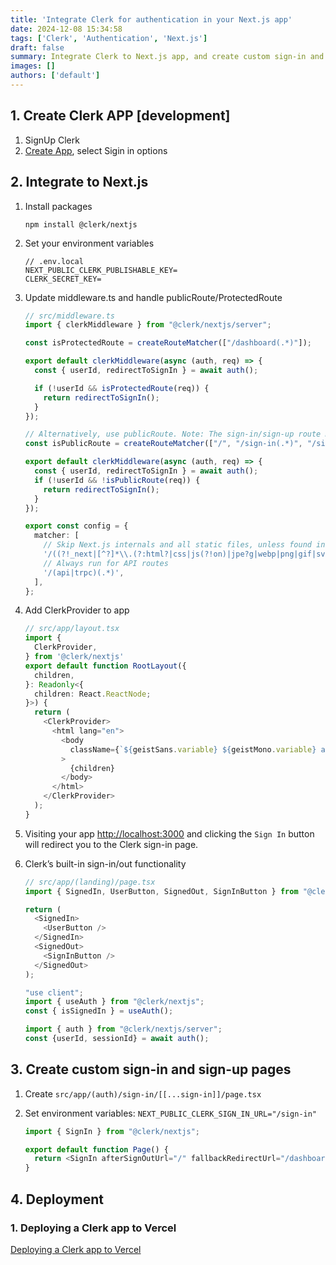 ```yaml
---
title: 'Integrate Clerk for authentication in your Next.js app'
date: 2024-12-08 15:34:58
tags: ['Clerk', 'Authentication', 'Next.js']
draft: false
summary: Integrate Clerk to Next.js app, and create custom sign-in and sign-up pages for your Next.js app with Clerk
images: []
authors: ['default']
---
```


## 1. Create Clerk APP [development]

1. SignUp Clerk
2. [Create App](https://dashboard.clerk.com/apps/new), select Sigin in options

## 2. Integrate to Next.js

1. Install packages

    ```shell
    npm install @clerk/nextjs
    ```

2. Set your environment variables

    ```config
    // .env.local
    NEXT_PUBLIC_CLERK_PUBLISHABLE_KEY=
    CLERK_SECRET_KEY=
    ```

3. Update middleware.ts and handle publicRoute/ProtectedRoute

    ```ts
    // src/middleware.ts
    import { clerkMiddleware } from "@clerk/nextjs/server";

    const isProtectedRoute = createRouteMatcher(["/dashboard(.*)"]);

    export default clerkMiddleware(async (auth, req) => {
      const { userId, redirectToSignIn } = await auth();

      if (!userId && isProtectedRoute(req)) {
        return redirectToSignIn();
      }
    });

    // Alternatively, use publicRoute. Note: The sign-in/sign-up route may include additional relative paths (e.g., /sign-in/other), so a wildcard pattern (.*) is necessary for proper configuration.
    const isPublicRoute = createRouteMatcher(["/", "/sign-in(.*)", "/sign-up(.*)"]);

    export default clerkMiddleware(async (auth, req) => {
      const { userId, redirectToSignIn } = await auth();
      if (!userId && !isPublicRoute(req)) {
        return redirectToSignIn();
      }
    });

    export const config = {
      matcher: [
        // Skip Next.js internals and all static files, unless found in search params
        '/((?!_next|[^?]*\\.(?:html?|css|js(?!on)|jpe?g|webp|png|gif|svg|ttf|woff2?|ico|csv|docx?|xlsx?|zip|webmanifest)).*)',
        // Always run for API routes
        '/(api|trpc)(.*)',
      ],
    };
    ```

4. Add ClerkProvider to app

    ```ts
    // src/app/layout.tsx
    import {
      ClerkProvider,
    } from '@clerk/nextjs'
    export default function RootLayout({
      children,
    }: Readonly<{
      children: React.ReactNode;
    }>) {
      return (
        <ClerkProvider>
          <html lang="en">
            <body
              className={`${geistSans.variable} ${geistMono.variable} antialiased`}
            >
              {children}
            </body>
          </html>
        </ClerkProvider>
      );
    }
    ```

5. Visiting your app [http://localhost:3000](http://localhost:3000) and clicking the `Sign In` button will redirect you to the Clerk sign-in page.

6. Clerk’s built-in sign-in/out functionality

    ```ts
    // src/app/(landing)/page.tsx
    import { SignedIn, UserButton, SignedOut, SignInButton } from "@clerk/nextjs";

    return (
      <SignedIn>
        <UserButton />
      </SignedIn>
      <SignedOut>
        <SignInButton />
      </SignedOut>
    );

    "use client";
    import { useAuth } from "@clerk/nextjs";
    const { isSignedIn } = useAuth();

    import { auth } from "@clerk/nextjs/server";
    const {userId, sessionId} = await auth();
    ```

## 3. Create custom sign-in and sign-up pages

1. Create `src/app/(auth)/sign-in/[[...sign-in]]/page.tsx`
2. Set environment variables: `NEXT_PUBLIC_CLERK_SIGN_IN_URL="/sign-in"`

    ```ts
    import { SignIn } from "@clerk/nextjs";

    export default function Page() {
      return <SignIn afterSignOutUrl="/" fallbackRedirectUrl="/dashboard" />;
    }
    ```

## 4. Deployment

### 1. Deploying a Clerk app to Vercel

[Deploying a Clerk app to Vercel](https://clerk.com/docs/deployments/deploy-to-vercel)
